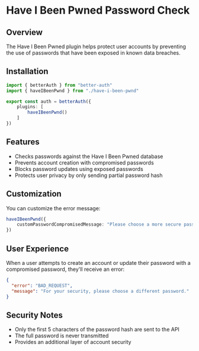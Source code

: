 # Have I Been Pwned Password Check

## Overview

The Have I Been Pwned plugin helps protect user accounts by preventing the use of passwords that have been exposed in known data breaches.

## Installation

```ts
import { betterAuth } from "better-auth"
import { haveIBeenPwnd } from "./have-i-been-pwnd"

export const auth = betterAuth({
    plugins: [
        haveIBeenPwnd()
    ]
})
```

## Features

- Checks passwords against the Have I Been Pwned database
- Prevents account creation with compromised passwords
- Blocks password updates using exposed passwords
- Protects user privacy by only sending partial password hash

## Customization

You can customize the error message:

```ts
haveIBeenPwnd({
    customPasswordCompromisedMessage: "Please choose a more secure password."
})
```

## User Experience

When a user attempts to create an account or update their password with a compromised password, they'll receive an error:

```json
{
  "error": "BAD_REQUEST",
  "message": "For your security, please choose a different password."
}
```

## Security Notes

- Only the first 5 characters of the password hash are sent to the API
- The full password is never transmitted
- Provides an additional layer of account security
